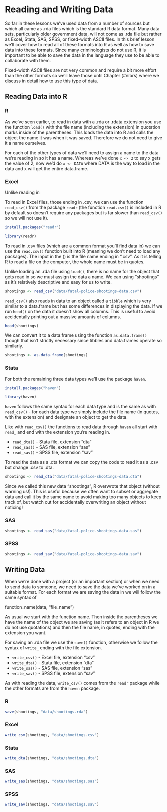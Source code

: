 # Reading and Writing Data

So far in these lessons we've used data from a number of sources but which all came as .rda files which is the standard R data format. Many data sets, particularly older government data, will not come as .rda file but rather as Excel, Stata, SAS, SPSS, or fixed-width ASCII files. In this brief lesson we'll cover how to read all of these formats into R as well as how to save data into these formats. Since many criminologists do not use R, it is important to be able to save the data in the language they use to be able to collaborate with them. 

Fixed-width ASCII files are not very common and require a bit more effort than the other formats so we'll leave those until Chapter \ref(#nibrs) where we discuss in detail how to use this type of data.

## Reading Data into R

### R 

As we've seen earlier, to read in data with a .rda or .rdata extension you use the function `load()` with the file name (including the extension) in quotation marks inside of the parentheses. This loads the data into R and calls the object the name it was when it was saved. Therefore we do not need to give it a name ourselves.

For each of the other types of data we'll need to assign a name to the data we're reading in so it has a name. Whereas we've done `x <- 2` to say x gets the value of 2, now we'd do `x <- DATA` where DATA is the way to load in the data and x will get the entire data.frame. 

### Excel 

Unlike reading in 

To read in Excel files, those ending in .csv, we can use the function `read_csv()` from the package `readr` (the function `read.csv()` is included in R by default so doesn't require any packages but is far slower than `read_csv()` so we will not use it).

```r
install.packages("readr")
```

```r
library(readr)
```

To read in .csv files (which are a common format you'll find data in) we can use the `read.csv()` function built into R (meaning we don't need to load any packages). The input in the () is the file name ending in ".csv". As it is telling R to read a file on the computer, the whole name must be in quotes. 

Unlike loading an .rda file using `load()`, there is no name for the object that gets read in so we must assign the data a name. We can using "shootings" as it's relatively descriptive and easy for us to write. 

```r
shootings <- read_csv("data/fatal-police-shootings-data.csv")
```

`read_csv()` also reads in data to an object called a `tibble` which is very similar to a data.frame but has some differences in displaying the data. If we run `head()` on the data it doesn't show all columns. This is useful to avoid accidentally printing out a massive amounts of columns.

```r
head(shootings)
```

We can convert it to a data.frame using the function `as.data.frame()` though that isn't strictly necessary since tibbles and data.frames operate so similarly.

```r
shootings <- as.data.frame(shootings)
```

### Stata 

For both the remaining three data types we'll use the package `haven`.

```r
install.packages("haven")
```

```r
library(haven)
```

`haven` follows the same syntax for each data type and is the same as with `read_csv()` - for each data type we simply include the file name (in quotes, with the extension) and designate an object to get the data.

Like with `read_csv()` the functions to read data through `haven` all start with `read_` and end with the extension you're reading in. 

  * `read_dta()` - Stata file, extension "dta"
  * `read_sas()` - SAS file, extension "sas"
  * `read_sav()` - SPSS file, extension "sav"
  
To read the data as a .dta format we can copy the code to read it as a .csv but change .csv to .dta.

```r
shootings <- read_dta("data/fatal-police-shootings-data.dta")
```

Since we called this new data "shootings", R overwrote that object (without warning us!). This is useful because we often want to subset or aggregate data and call it by the same name to avoid making too many objects to keep track of, but watch out for accidentally overwriting an object without noticing! 

### SAS 

```r
shootings <- read_sas("data/fatal-police-shootings-data.sas")
```

### SPSS

```r
shootings <- read_sav("data/fatal-police-shootings-data.sav")
```

## Writing Data 

When we're done with a project (or an important section) or when we need to send data to someone, we need to save the data we've worked on in a suitable format. For each format we are saving the data in we will follow the same syntax of 

function_name(data, "file_name")

As usual we start with the function name. Then inside the parentheses we have the name of the object we are saving (as it refers to an object in R we do not use quotations) and then the file name, in quotes, ending with the extension you want. 

For saving an .rda file we use the `save()` function, otherwise we follow the syntax of `write_` ending with the file extension. 

  * `write_csv()` - Excel file, extension "csv"
  * `write_dta()` - Stata file, extension "dta"
  * `write_sas()` - SAS file, extension "sas"
  * `write_sav()` - SPSS file, extension "sav"

As with reading the data, `write_csv()` comes from the `readr` package while the other formats are from the `haven` package. 

### R 

```r
save(shootings, "data/shootings.rda")
```

### Excel 

```r
write_csv(shootings, "data/shootings.csv")
```

### Stata 

```r
write_dta(shootings, "data/shootings.dta")
```

### SAS 

```r
write_sas(shootings, "data/shootings.sas")
```

### SPSS

```r
write_sav(shootings, "data/shootings.sav")
```

